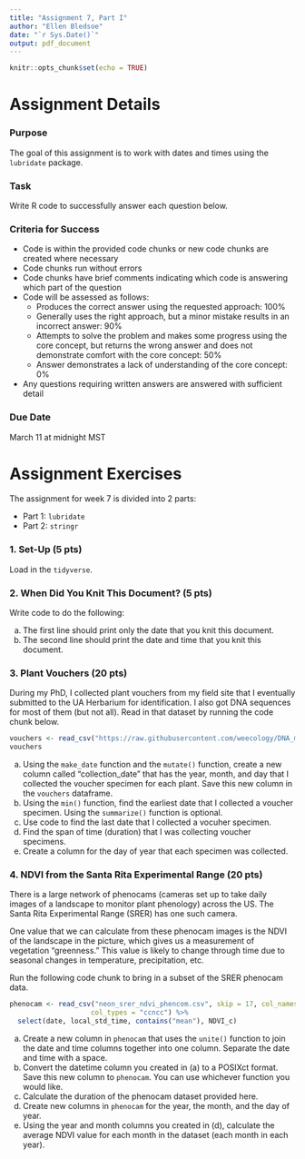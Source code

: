 ```yaml
---
title: "Assignment 7, Part I"
author: "Ellen Bledsoe"
date: "`r Sys.Date()`"
output: pdf_document
---
```


```r
knitr::opts_chunk$set(echo = TRUE)
```

# Assignment Details

### Purpose

The goal of this assignment is to work with dates and times using the `lubridate` package.

### Task

Write R code to successfully answer each question below.

### Criteria for Success

-   Code is within the provided code chunks or new code chunks are created where necessary
-   Code chunks run without errors
-   Code chunks have brief comments indicating which code is answering which part of the question
-   Code will be assessed as follows:
    -   Produces the correct answer using the requested approach: 100%
    -   Generally uses the right approach, but a minor mistake results in an incorrect answer: 90%
    -   Attempts to solve the problem and makes some progress using the core concept, but returns the wrong answer and does not demonstrate comfort with the core concept: 50%
    -   Answer demonstrates a lack of understanding of the core concept: 0%
-   Any questions requiring written answers are answered with sufficient detail

### Due Date

March 11 at midnight MST

# Assignment Exercises

The assignment for week 7 is divided into 2 parts:

-   Part 1: `lubridate`
-   Part 2: `stringr`

### 1. Set-Up (5 pts)

Load in the `tidyverse`.

### 2. When Did You Knit This Document? (5 pts)

Write code to do the following:

a.  The first line should print only the date that you knit this document.
b.  The second line should print the date and time that you knit this document.

### 3. Plant Vouchers (20 pts)

During my PhD, I collected plant vouchers from my field site that I eventually submitted to the UA Herbarium for identification. I also got DNA sequences for most of them (but not all). Read in that dataset by running the code chunk below.

```r
vouchers <- read_csv("https://raw.githubusercontent.com/weecology/DNA_metabarcoding/master/data/collection_data/plant_voucher_collection.csv")
vouchers
```

a.  Using the `make_date` function and the `mutate()` function, create a new column called "collection_date" that has the year, month, and day that I collected the voucher specimen for each plant. Save this new column in the `vouchers` dataframe.
b.  Using the `min()` function, find the earliest date that I collected a voucher specimen. Using the `summarize()` function is optional.
c.  Use code to find the last date that I collected a vocuher specimen.
d.  Find the span of time (duration) that I was collecting voucher specimens.
e.  Create a column for the day of year that each specimen was collected.

### 4. NDVI from the Santa Rita Experimental Range (20 pts)

There is a large network of phenocams (cameras set up to take daily images of a landscape to monitor plant phenology) across the US. The Santa Rita Experimental Range (SRER) has one such camera.

One value that we can calculate from these phenocam images is the NDVI of the landscape in the picture, which gives us a measurement of vegetation "greenness." This value is likely to change through time due to seasonal changes in temperature, precipitation, etc.

Run the following code chunk to bring in a subset of the SRER phenocam data.

```r
phenocam <- read_csv("neon_srer_ndvi_phencom.csv", skip = 17, col_names = TRUE, 
                    col_types = "ccncc") %>% 
  select(date, local_std_time, contains("mean"), NDVI_c)
```

a.  Create a new column in `phenocam` that uses the `unite()` function to join the date and time columns together into one column. Separate the date and time with a space.
b.  Convert the datetime column you created in (a) to a POSIXct format. Save this new column to `phenocam`. You can use whichever function you would like.
c.  Calculate the duration of the phenocam dataset provided here.
d.  Create new columns in `phenocam` for the year, the month, and the day of year.
e.  Using the year and month columns you created in (d), calculate the average NDVI value for each month in the dataset (each month in each year).
